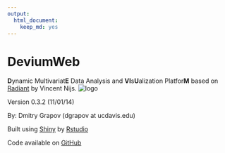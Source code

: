 ```yaml
---
output:
  html_document:
    keep_md: yes
---
```

DeviumWeb
=========
<b>D</b>ynamic Multivariat<b>E</b> Data Analysis and <b>VI</b>s<b>U</b>alization Platfor<b>M</b> based on [Radiant](https://github.com/mostly-harmless/radiant) by Vincent Nijs.
![logo](tools/help/figures/generic_logo.png)

Version 0.3.2 (11/01/14)

By: Dmitry Grapov (dgrapov at ucdavis.edu)

Built using [Shiny](http://www.rstudio.com/shiny/) by [Rstudio](http://www.rstudio.com/)

Code available on [GitHub](https://github.com/dgrapov/DeviumWeb)

